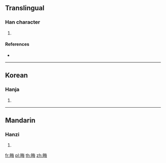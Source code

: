 {{character info/new}}
{{also|畝}}
==Translingual==

===Han character===
{{Han char|rn=102|rad=田|as=07|sn=12|four=|canj=WOWY}}

# {{defn|Han|sort=田07}}

====References====
* {{Han ref|kx=0763.160|dkj=21864|dj=1173.030|hdz=42542.160|uh=756E|ud=30062}}

----

==Korean==

===Hanja===
{{ko-hanja|hangeul=무|eumhun=|rv=mu|mr=mu|y=mu}}

# {{defn|lang=ko|sort=田07}}

----

==Mandarin==

===Hanzi===
{{cmn-hanzi|pin=[[mǔ]] ([[mu3]])|wg=mu<sup>3</sup>}}

# {{defn|lang=cmn|sort=田07}}

[[fr:畮]]
[[pl:畮]]
[[th:畮]]
[[zh:畮]]